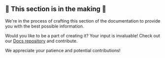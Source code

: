 
## 🚧 This section is in the making 🚧

We're in the process of crafting this section of the documentation to provide you with the best possible information.

Would you like to be a part of creating it? Your input is invaluable! Check out our [Docs repository](https://github.com/KillianLucas/open-interpreter-docs) and contribute.

We appreciate your patience and potential contributions!
